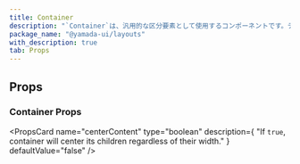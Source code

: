 ```yaml
---
title: Container
description: "`Container`は、汎用的な区分要素として使用するコンポーネントです。デフォルトでは、`section`要素をレンダリングします。"
package_name: "@yamada-ui/layouts"
with_description: true
tab: Props
---
```


## Props

### Container Props

<PropsCard
  name="centerContent"
  type="boolean"
  description={
    "If `true`, container will center its children regardless of their width."
  }
  defaultValue="false"
/>
